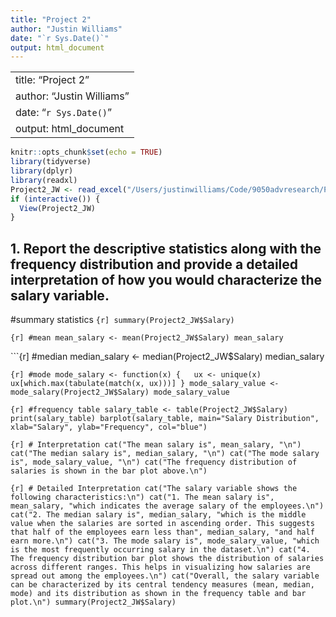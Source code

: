```yaml
---
title: "Project 2"
author: "Justin Williams"
date: "`r Sys.Date()`"
output: html_document
---
```


---
title: "Project 2"
author: "Justin Williams"
date: "`r Sys.Date()`"
output: html_document
---

```r
knitr::opts_chunk$set(echo = TRUE)
library(tidyverse)
library(dplyr)
library(readxl)
Project2_JW <- read_excel("/Users/justinwilliams/Code/9050advresearch/Project 2/Project2_JW.xlsx")
if (interactive()) {
  View(Project2_JW)
}
```

## 1. Report the descriptive statistics along with the frequency distribution and provide a detailed interpretation of how you would characterize the salary variable.
#summary statistics
```{r]
summary(Project2_JW$Salary)
```

```{r]
#mean
mean_salary <- mean(Project2_JW$Salary)
mean_salary
```

```{r]
#median
median_salary <- median(Project2_JW$Salary)
median_salary

```{r]
#mode
mode_salary <- function(x) {
  ux <- unique(x)
  ux[which.max(tabulate(match(x, ux)))]
}
mode_salary_value <- mode_salary(Project2_JW$Salary)
mode_salary_value
```

```{r]
#frequency table
salary_table <- table(Project2_JW$Salary)
print(salary_table)
barplot(salary_table, main="Salary Distribution", xlab="Salary", ylab="Frequency", col="blue")
```

```{r]
# Interpretation
cat("The mean salary is", mean_salary, "\n")
cat("The median salary is", median_salary, "\n")
cat("The mode salary is", mode_salary_value, "\n")
cat("The frequency distribution of salaries is shown in the bar plot above.\n")
```

```{r]
# Detailed Interpretation
cat("The salary variable shows the following characteristics:\n")
cat("1. The mean salary is", mean_salary, "which indicates the average salary of the employees.\n")
cat("2. The median salary is", median_salary, "which is the middle value when the salaries are sorted in ascending order. This suggests that half of the employees earn less than", median_salary, "and half earn more.\n")
cat("3. The mode salary is", mode_salary_value, "which is the most frequently occurring salary in the dataset.\n")
cat("4. The frequency distribution bar plot shows the distribution of salaries across different ranges. This helps in visualizing how salaries are spread out among the employees.\n")
cat("Overall, the salary variable can be characterized by its central tendency measures (mean, median, mode) and its distribution as shown in the frequency table and bar plot.\n")
summary(Project2_JW$Salary)
```